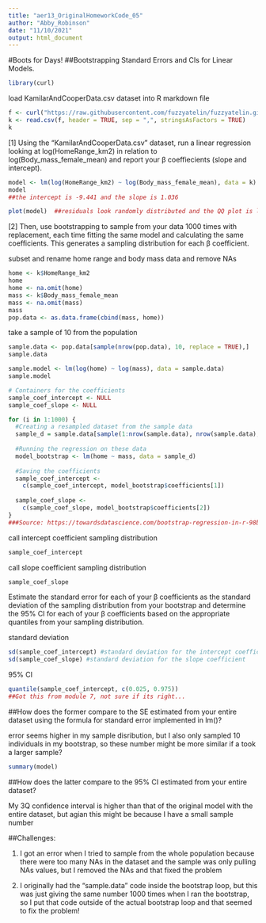 ```yaml
---
title: "aer13_OriginalHomeworkCode_05"
author: "Abby_Robinson"
date: "11/10/2021"
output: html_document
---
```


#Boots for Days!
##Bootstrapping Standard Errors and CIs for Linear Models.

```r
library(curl)
```

load KamilarAndCooperData.csv dataset into R markdown file 
```r
f <- curl("https://raw.githubusercontent.com/fuzzyatelin/fuzzyatelin.github.io/master/AN588_Fall21/KamilarAndCooperData.csv")
k <- read.csv(f, header = TRUE, sep = ",", stringsAsFactors = TRUE)
k
```

[1] Using the “KamilarAndCooperData.csv” dataset, run a linear regression looking at log(HomeRange_km2) in relation to log(Body_mass_female_mean) and report your β coeffiecients (slope and intercept).

```r
model <- lm(log(HomeRange_km2) ~ log(Body_mass_female_mean), data = k)
model
##the intercept is -9.441 and the slope is 1.036

plot(model)  ##residuals look randomly distributed and the QQ plot is linear 
```

[2] Then, use bootstrapping to sample from your data 1000 times with replacement, each time fitting the same model and calculating the same coefficients. This generates a sampling distribution for each β coefficient.

subset and rename  home range and body mass data and remove NAs
```r
home <- k$HomeRange_km2
home
home <- na.omit(home)
mass <- k$Body_mass_female_mean
mass <- na.omit(mass)
mass
pop.data <- as.data.frame(cbind(mass, home))
```

take a sample of 10 from the population 
```r
sample.data <- pop.data[sample(nrow(pop.data), 10, replace = TRUE),]
sample.data
```

```r
sample.model <- lm(log(home) ~ log(mass), data = sample.data)
sample.model
```


```r
# Containers for the coefficients
sample_coef_intercept <- NULL
sample_coef_slope <- NULL

for (i in 1:1000) {
  #Creating a resampled dataset from the sample data
  sample_d = sample.data[sample(1:nrow(sample.data), nrow(sample.data), replace = TRUE), ]
  
  #Running the regression on these data
  model_bootstrap <- lm(home ~ mass, data = sample_d)
  
  #Saving the coefficients
  sample_coef_intercept <-
    c(sample_coef_intercept, model_bootstrap$coefficients[1])
  
  sample_coef_slope <-
    c(sample_coef_slope, model_bootstrap$coefficients[2])
}
###Source: https://towardsdatascience.com/bootstrap-regression-in-r-98bfe4ff5007
```

call intercept coefficient sampling distribution 

```r
sample_coef_intercept
```


call slope coefficient sampling distribution 
```r
sample_coef_slope
```



Estimate the standard error for each of your β coefficients as the standard deviation of the sampling distribution from your bootstrap and determine the 95% CI for each of your β coefficients based on the appropriate quantiles from your sampling distribution.

standard deviation 
```r
sd(sample_coef_intercept) #standard deviation for the intercept coefficient 
sd(sample_coef_slope) #standard deviation for the slope coefficient
```

95% CI
```r
quantile(sample_coef_intercept, c(0.025, 0.975))
##Got this from module 7, not sure if its right... 
```

##How does the former compare to the SE estimated from your entire dataset using the formula for standard error implemented in lm()?

error seems higher in my sample disribution, but I also only sampled 10 individuals in my bootstrap, so these number might be more similar if a took a larger sample? 

```r
summary(model)
```

##How does the latter compare to the 95% CI estimated from your entire dataset?

My 3Q confidence interval is higher than that of the original model with the entire dataset, but agian this might be because I have a small sample number 

##Challenges:

1. I got an error when I tried to sample from the whole population because there were too many NAs in the dataset and the sample was only pulling NAs values, but I removed the NAs and that fixed the problem 

2. I originally had the "sample.data" code inside the bootstrap loop, but this was just giving the same number 1000 times when I ran the bootstrap, so I put that code outside of the actual bootstrap loop and that seemed to fix the problem! 


